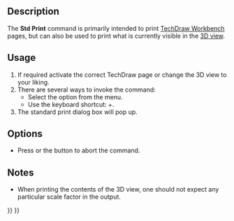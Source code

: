 <languages/>
<translate>

<!--T:8-->
{{Docnav
|[[Std_ProjectInfo|ProjectInfo]]
|[[Std_PrintPreview|PrintPreview]]
|[[Std_File_Menu|Std File Menu]]
|IconL=Std_ProjectInfo.svg
|IconR=Std_PrintPreview.svg
|IconC=Freecad.svg
}}

<!--T:2-->
{{GuiCommand
|Name=Std Print
|MenuLocation=File → Print...
|Workbenches=All
|Shortcut={{KEY|Ctrl}}+{{KEY|P}}
|SeeAlso=[[Std_PrintPreview|Std PrintPreview]], [[Std_PrintPdf|Std PrintPdf]], [[Std_Export|Std Export]], [[Std_ViewScreenShot|Std ViewScreenShot]]
}}

==Description== <!--T:3-->

<!--T:9-->
The '''Std Print''' command is primarily intended to print [[TechDraw_Workbench|TechDraw Workbench]] pages, but can also be used to print what is currently visible in the [[3D_View|3D view]].

==Usage== <!--T:6-->

<!--T:7-->
# If required activate the correct TechDraw page or change the 3D view to your liking.
# There are several ways to invoke the command:
#* Select the {{MenuCommand|File → [[Image:Std_Print.svg|16px]] Print...}} option from the menu.
#* Use the keyboard shortcut: {{KEY|Ctrl}}+{{KEY|P}}.
# The standard print dialog box will pop up.

==Options== <!--T:10-->

<!--T:11-->
* Press {{KEY|Esc}} or the {{Button|Cancel}} button to abort the command.

==Notes== <!--T:13-->

<!--T:14-->
* When printing the contents of the 3D view, one should not expect any particular scale factor in the output.


<!--T:12-->
{{Docnav
|[[Std_ProjectInfo|ProjectInfo]]
|[[Std_PrintPreview|PrintPreview]]
|[[Std_File_Menu|Std File Menu]]
|IconL=Std_ProjectInfo.svg
|IconR=Std_PrintPreview.svg
|IconC=Freecad.svg
}}

</translate>
{{Std_Base_navi{{#translation:}}}}
{{Userdocnavi{{#translation:}}}}
